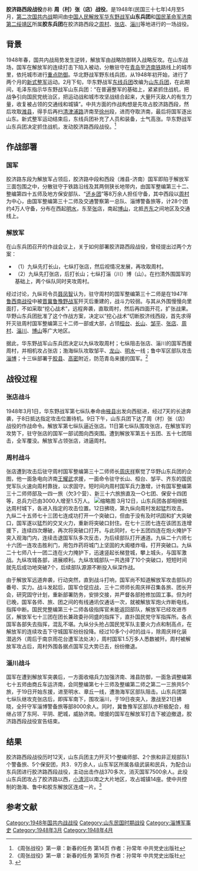 '''胶济路西段战役'''亦称 '''周（村）张（店）战役'''。是1948年(民国三十七年)4月至5月，[[第二次国共内战|第二次国共内战]]期间由[[中国人民解放军|中国人民解放军]][[华东野战军|华东野战军]]'''山东兵团'''和[[国民革命军|国民革命军]][[济南|济南]][[第二绥靖区|第二绥靖区]]所属'''胶东兵团'''在胶济路西段之[[周村|周村]]、[[张店|张店]]、[[淄川|淄川]]等地进行的一场战役。

==背景==
1948年春，国共内战局势发生逆转，解放军由战略防御转入战略反攻。在山东战场，国军在解放军的连续打击下陷入被动，分散驻守在[[青岛|青岛]]至[[济南铁|济南铁]]路线上的城市里，依托城市进行[[重点防御|重点防御]]。华北野战军野东线兵团，从1948年初开始，进行了两个月的[[新式整军|新式整军]]运动。2月下旬，华东野战军[[东线兵团|东线兵团]]改编为[[山东兵团|山东兵团]]，在此期间，毛泽东指示华东野战军山东兵团：“在普遍整军的基础上，紧紧抓住战机，把战争引向国民党统治区，把运动战和城市攻坚战结合起来，大量歼灭敌人的有生力量，收复被占领的交通线和城镇”。中共方面的作战构想是先攻占胶济路西段，然后攻取[[潍县|潍县]]，得手后再扫[[清津浦路|清津浦路]]济南至[[徐州|徐州]]段，进而夺取济南，最后将国军逐出山东。新式整军运动结束后，东线兵团补充了人员和装备，士气高涨。华东野战军山东兵团决定抓住战机，发动胶济路西段战役。<ref>《周张战役》第一章：新春的任务 第14页 作者：孙常年 中共党史出版社 </ref>

==作战部署==
===国军===
胶济路东段为解放军占领后，胶济路中段和西段（潍县-济南）国军即陷于解放军三面包围之中，分散驻守于铁路沿线及其两侧狭长地带内，由国军整编第三十二、整编第四十五师及地方保安部队、“[[还乡团|还乡团]]”等8万余人担任守备，其中西段以[[周村|周村]]为中心，由国军整编第三十二师及交通警察第一总队、淄博警备旅等，计28个团约4万人守备，分布在西起[[明水|明水]]，东至[[张|张]]店，南起[[博山|博山]]，北抵[[齐东|齐东]]之间地区及交通线上。
===解放军===
在山东兵团召开的作战会议上，关于如何部署胶济路西段战役，曾经提出过两个方案：
*（1）九纵先打长山，七纵打张店，然后视情况发展，再攻取周村。
*（2）九纵先打张店，后打长山；七纵打淄（川）博（山）。在扫清外围国军的基础上，两个纵队同时夹攻周村。
经过讨论，九纵司令员[[聂凤智|聂凤智]]认为，驻守周村的国军整编第三十二师是在1947年[[鲁西南战役|鲁西南战役]]中被[[晋冀鲁豫野战军|晋冀鲁豫野战军]]歼灭后重建的，战斗力较弱。与其从外围慢慢向里面打，不如采取“挖心战术”，远程奔袭，直取周村，然后再四面开花，扩张战果。华野山东兵团批准了这个作战方案，决定以“挖心战术”切断胶济线西段，首先求得歼灭驻周村国军整编第三十二师一部或大部，占领[[桓台县|桓台]]、[[长山县_(隋朝)|长山]]、[[邹平县|邹平]]、[[张店|张店]]、[[周村|周村]]、[[淄川县|淄川]]、[[博山县_(山东)|博山]]等广大地区。

据此，华东野战军山东兵团决定以九纵攻取周村；七纵阻击张店、淄川的国军西援周村，并相机攻占张店；渤海纵队攻取邹平、[[龙山|龙山]]、[[明水|明水]]一线；鲁中军区部队攻击[[淄博|淄博]]；十三纵部署于[[胶县|胶县]]、[[高密|高密]]附近，防范青岛来援的国军。<ref>《周张战役》第一章：新春的任务 第16页 作者：孙常年 中共党史出版社 </ref>

==战役过程==
===张店战斗===
1948年3月1日，华东野战军第七纵队奉命由[[掖县|掖县]]出发向西挺进，经过7天的长途奔袭，于8日抵达指定攻击位置待机。9日下午，山东兵团下达了周（村）张（店）战役的作战命令。解放军第七纵队逼近张店。11日第七纵队围攻张店，在解放军的攻势下，驻守张店的国军一部试图向西突围。遭到解放军第五十五团、五十七团阻击，全军覆没。解放军占领张店，进逼周村。

===周村战斗===
张店遭到攻击后驻守周村国军整编第三十二师师长[[周庆祥|周庆祥]]察觉了华野山东兵团的企图，他一面急电向济南[[王耀武|王耀武]]求援，一面命令驻守长山、桓台、邹平、齐东的国民党军队火速向周村靠拢，以求固守。短时间内周村国军兵力激增，计有国军整编第三十二师师部及一四一旅（欠3个营）、新三十六旅旅直及一○七团、保安十四团等，总兵力已由3000人增至1.5万人。
[[File:1945luzhong.jpg|缩略图]]
3月12日，山东兵团各部相继抵达周村城下，各进入指定的攻击位置。12日拂晓，第九纵向周村发起猛烈攻击。九纵二十五师七十三团七连成功打开一个突破口，但由于没有及时巩固和扩大突破口，国军遂以猛烈的交叉火力，重新将突破口封住。在七十三团七连在该团五连增援下，连续四次爆破，再次将突破口打开。与此同时，七十五团四连在炮火掩护下突入观海门内，连续击退国军队多次反击，为后续部队打开通道。九纵二十六师七十六团一连攻击胜利门，用包炸药将城门上坚固的大阁楼炸塌，打开突破口。九纵二十七师八十一团二连在火力掩护下，迅速竖起长梯登城，攀上城头，与国军激战。九纵攻城各部，进展顺利。九纵攻城部队一共选择了10个突破口，短短时间就先后成功地突破7个，后续部队源源不断投入纵深作战。

由于解放军远道奔袭，行动突然，直到战斗打响，国军尚不知道解放军攻击部队的番号、实力。战斗发起后，国军仓促应战，三十二师师长周庆祥召集各旅、团长开会，研究固守计划，重新部署防务，安排交接，并严督各部抢修加固工事。但为时已晚，国军各师、旅、团之间的有线通讯仅通话一次，就被解放军炮火炸断电线，指挥中断。国民党整编第三十二师各级指挥官未能返回部队，解放军已经攻进市区，解放军七十三团在团长兼政委孙同盛的指挥下，直扑国民党守军指挥所。各点国军各部失去指挥，混乱不堪。九纵分头抢占国民党军队主要火力点和制高点，在解放军的连续攻击下守城国军纷纷投降。经过10多个小时的战斗，除周庆祥化装潜逃外（周后于南京雨花台遭军法处决），周村国军1.5万多人悉数被歼。周村被解放军攻占后，周村外围各据点国军见大势已去，纷纷撤退。

===淄川战斗===
国军在遭到解放军突袭后，一方面收缩兵力加强济南、潍县防御，一面急调整编第七十五师由商丘车运济南，会同整编第七十三师及整编第二师之第二一三旅共5个旅，于19日开始东援，进至明水、章丘一线，遭渤海军区部队阻击。山东兵团第七纵队继攻克张店后，即挥军南下，围攻淄川，于19日夜突入，激战至21日拂晓，全歼守军淄博警备旅等部8000余人。同时，冀鲁豫军区部队亦积极配合，相继占领了东阿、平阴、肥城，威胁济南。增援的国军在解放军打击下被迫撤退，胶济路西段战役宣告结束。

==结果==
胶济路西段战役历时12天，山东兵团主力歼灭1个整编师部、2个旅和非正规部队1个警备旅、5个保安团，共3．9万余人，山东军区所属各级武装和民兵，为配合山东兵团进行胶济路西段战役，主动出击作战370多次，消灭国军7500余人。此役山东兵团攻占了胶济路以西，[[小清河|小清河]]以南之大片地区，攻占城镇14座。使中共控制的渤海、鲁中和胶东解放区连成一片。<ref name="disanyezhanjun">{{cite book | title=《第三野战军 战事全纪录》 | publisher=军事科学出版社 | author=贾文祥 | year=2005-04 | location=背景海淀区青龙桥 | isbn=7-80137-805-9}}</ref>

==参考文献==
{{Reflist|2}}

{{第二次国共内战}}
[[Category:1948年国共内战战役|Category:1948年国共内战战役]]
[[Category:山东民国时期战役|Category:山东民国时期战役]]
[[Category:淄博军事史|Category:淄博军事史]]
[[Category:1948年3月|Category:1948年3月]]
[[Category:1948年4月|Category:1948年4月]]